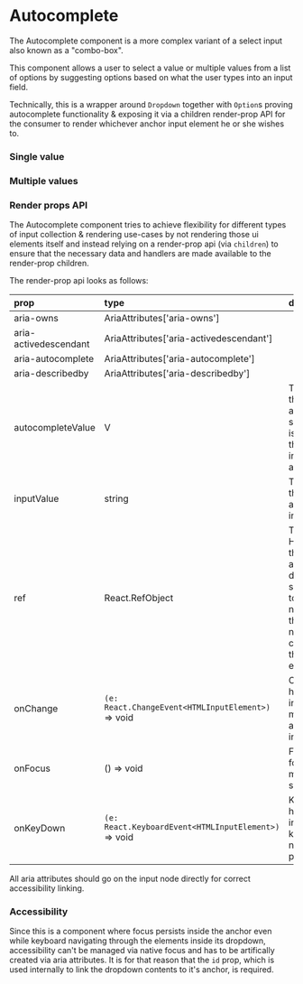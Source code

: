 
# Autocomplete

The Autocomplete component is a more complex variant of a select input also known as a "combo-box".

This component allows a user to select a value or multiple values from a list of options by suggesting options based on what the user types into an input field.

Technically, this is a wrapper around `Dropdown` together with `Option`s proving autocomplete functionality & exposing it via a children render-prop API for the consumer to render whichever anchor input element he or she wishes to.

### Single value

<Canvas>
    <Story id="components-autocomplete--single" />
</Canvas>

### Multiple values

<Canvas>
    <Story id="components-autocomplete--multiple" />
</Canvas>

### Render props API

The Autocomplete component tries to achieve flexibility for different types of input collection & rendering use-cases by not rendering those ui elements itself and instead relying on a render-prop api (via `children`) to ensure that the necessary data and handlers are made available to the render-prop children.

The render-prop api looks as follows:

| prop | type | description |
|:--- |:--- |:--- |
| aria-owns | AriaAttributes['aria-owns'] |
| aria-activedescendant | AriaAttributes['aria-activedescendant'] |
| aria-autocomplete | AriaAttributes['aria-autocomplete'] |
| aria-describedby | AriaAttributes['aria-describedby'] |
| autocompleteValue | V | The value of the autocomplete, same as what is passed as the `value` prop inside the autocomplete |
| inputValue | string | The value of the autocomplete's input |
| ref | React.RefObject | The ref for the HTML node the autocomplete dropdown should attach to, this doesn't need to go on the input necessarily as can be seen in the `multiple` example |
| onChange | `(e: React.ChangeEvent<HTMLInputElement>)` => void | Change handler for the input to manage autocomplete input state. |
| onFocus | () => void | Focus handler for the input to manage open state. |
| onKeyDown | `(e: React.KeyboardEvent<HTMLInputElement>)` => void | Keydown handler for the input for keyboard navigation purposes. |

All aria attributes should go on the input node directly for correct accessibility linking.

### Accessibility

Since this is a component where focus persists inside the anchor even while keyboard navigating through the elements inside its dropdown, accessibility can't be managed via native focus and has to be artifically created via aria attributes. It is for that reason that the `id` prop, which is used internally to link the dropdown contents to it's anchor, is required.

<ArgsTable of={AutocompleteTwo} />
